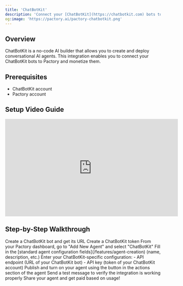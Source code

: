 ```yaml
---
title: 'ChatBotKit'
description: 'Connect your [ChatBotKit](https://chatbotkit.com) bots to Pactory'
og:image: 'https://pactory.ai/pactory-chatbotkit.png'
---
```


## Overview

ChatBotKit is a no-code AI builder that allows you to create and deploy conversational AI agents. This integration enables you to connect your ChatBotKit bots to Pactory and monetize them.

## Prerequisites

- ChatBotKit account
- Pactory account

## Setup Video Guide

<iframe
  width="560"
  height="315"
  src="https://www.youtube.com/embed/R2OAUr4te6k?si=68WKF290lU-nrbAz"
  title="ChatBotKit Integration Guide"
  frameborder="0"
  allow="accelerometer; autoplay; clipboard-write; encrypted-media; gyroscope; picture-in-picture"
  allowfullscreen
></iframe>

## Step-by-Step Walkthrough

<Steps>
  <Step title="Create ChatBotKit Bot">
    Create a ChatBotKit bot and get its URL
  </Step> 
  <Step title="Create ChatBotKit Token">
    Create a ChatBotKit token
  </Step> 
  <Step title="Access Integration">
    From your Pactory dashboard, go to "Add New Agent" and select "ChatBotKit"
  </Step>
  <Step title="Configure Basic Settings">
    Fill in the [standard agent configuration fields](/features/agent-creation) (name, description, etc.)
  </Step>
  <Step title="Configure Integration">
    Enter your ChatBotKit-specific configuration:
    - API endpoint (URL of your ChatBotKit bot)
    - API key (token of your ChatBotKit account)
  </Step>
  <Step title="Publish and turn on your agent">
    Publish and turn on your agent using the button in the actions section of the agent
  </Step>
  <Step title="Test Connection">
    Send a test message to verify the integration is working properly
  </Step>
  <Step title="Test Connection">
    Share your agent and get paid based on usage!
  </Step>
</Steps>
